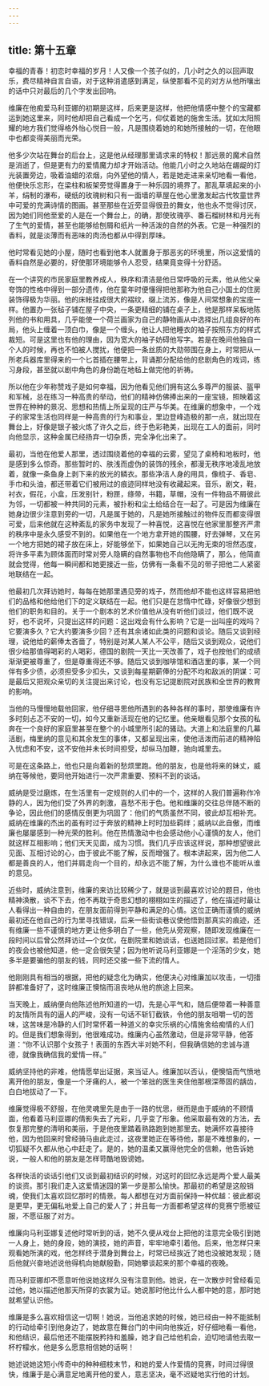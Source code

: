 ```yaml
---
---
---
```

title: 第十五章
---




幸福的青春！初恋时幸福的岁月！人又像一个孩子似的，几小时之久的以回声取乐，费尽精神自言自语，对于这种消遣感到满足，纵使那看不见的对方从他所嚷出的话中只对最后的几个字发出回响。

维廉在他痴爱马利亚娜的初期是这样，后来更是这样，他把他情感中整个的宝藏都运到她这里来，同时他却把自己看成一个乞丐，仰仗着她的施舍生活。犹如太阳照耀的地方我们觉得格外怡心悦目一般，凡是围绕着她的和她所接触的一切，在他眼中也都变得美丽而光荣。

他多少次站在舞台的后台上，这是他从经理那里请求来的特权！那远景的魔术自然是消逝了，但是更有力的爱情魔力却才开始活动。他能几小时之久地站在龌龊的灯光装置旁边，吸着油蜡的浓烟，向外望他的情人，若是她走进来亲切地看一看他，他便快乐忘形，在梁柱和板架旁觉得置身于一种乐园的境界了。那乱草填起来的小羊，绢制的瀑布，硬纸的玫瑰树和只有一面墙的草屋在他心里激发起古代牧童世界中可爱的充满诗情的图画。甚至那些在近旁显得很丑的舞女，他也永不觉得讨厌，因为她们同他至爱的人是在一个舞台上，的确，那使玫瑰亭、番石榴树林和月光有了生气的爱情，甚至也能够给刨屑和纸片一种活泼的自然的外表。它是一种强烈的香料，就是淡薄而有恶味的肉汤也都从中得到厚味。

他时常看见她的小屋，随时也看到他本人就置身于那恶劣的环境里，所以这爱情的香料自然是必要的，好使那环境能够令人忍受，结果竟变得十分舒适。

在一个讲究的市民家庭里教养成人，秩序和清洁是他日常呼吸的元素，他从他父亲夸饰的性格中得到一部分遗传，他在童年时便懂得把他那称为他自己小国土的住房装饰得极为华丽。他的床帐挂成很大的褶纹，缀上流苏，像是人间常想象的宝座一样。他置办一张毡子铺在屋子中央，一条更精细的铺在桌子上，他是那样呆板地陈列他的书和用具，几乎能使一个荷兰画家为自己的静物画从中选择出几组良好的布局，他头上缠着一顶白巾，像是一个缠头，他让人把他睡衣的袖子按照东方的样式裁短。可是这里也有他的理由，因为宽大的袖子妨碍他写字。若是在晚间他独自一个人的时候，再也不怕被人搅扰，他便把一条丝质的大勋带围在身上，时常把从一所老兵器库里得来的一个匕首插在腰带上，背诵那分配给他的悲剧角色的戏词，练习身段，甚至就以剧中角色的身份跪在地毡上做完他的祈祷。

所以他在少年称赞戏子是如何幸福，因为他看见他们拥有这么多尊严的服装、盔甲和军械，总在练习一种高贵的举动，他们的精神仿佛捧出来的一座宝镜，照映着这世界在种种的景况、思想和热情上所呈现的庄严与华美。在维廉的想象中，一个戏子的家常生活也同样是一种高贵的行为和事业，里边登峰造极的那一点，就出现在舞台上，好像是银子被火炼了许久之后，终于色彩艳美，出现在工人的面前，同时向他显示，这种金属已经扬弃一切杂质，完全净化出来了。

最初，当他在他爱人那里，透过围绕着他的幸福的云雾，望见了桌椅和地板时，他是感到多么惊奇。那些暂时的、肤浅而虚伪的装饰的残余，都漫无秩序地凌乱地放着，就像一条鱼身上剥下来的放光的鳞衣。那些净洁人身的用具，像梳子、香皂、手巾和头油，都还带着它们被用过的痕迹同样地没有收藏起来。音乐，剧文，鞋，衬衣，假花，小盒，压发别针，粉匣，绦带，书籍，草帽，没有一件物品不屑彼此为邻，一切都被一种共同的元素，被扑粉和尘土给结合在一起了。可是因为维廉在她身边很少注意到旁的一切，凡是属于她的，凡是她所接触过的物件反而都变得很可爱，后来他就在这种紊乱的家务中发现了一种喜悦，这喜悦在他家里那整齐严肃的秩序中是永久感受不到的。如果他在一个地方拿开她的围腰，好去弹琴，又在另一个地方把她的裙子放在床上，好能够坐下，如果她自己以无拘无束的坦然态度，将许多平素为顾体面而时常对旁人隐瞒的自然事物也不向他隐瞒了，那么，他简直就会觉得，他每一瞬间都和她更接近一些，仿佛有一条看不见的带子把他二人紧密地联结在一起。

他最初几次拜访她时，每每在她那里遇见旁的戏子，然而他却不能也这样容易把他们的品格和他给他们下的定义联结在一起。他们只是在怠惰中忙碌，好像很少想到他们的职务和目的。关于一个剧本的艺术价值他从没有听他们谈过，他们既不说好，也不说坏，只提出这样的问题：这出戏会有什么影响？它是一出叫座的戏吗？它要演多久？它大约要演多少回？还有其余诸如此类的问题和谈论。随后又谈到经理，说他给的薪俸太吝啬了，特别是对某人某人不公平，随后又谈到观众，说他们很少给那值得喝彩的人喝彩，德国的剧院一天比一天改善了，戏子也按他们的成绩渐渐更被尊重了，但是尊重得还不够。随后又谈到咖啡馆和酒店里的事，某一个同伴有多少债，必须担受多少扣头，又谈到每星期薪俸的分配不均和敌派的阴谋：可是最后又把观众亲切的关注提出来讨论，也没有忘记提剧院对民族和全世界的教育的影响。

当他的马慢慢地载他回家，他仔细寻思他所遇到的各种各样的事时，那使维廉有许多时刻忐忑不安的一切，如今又重新活现在他的记忆里。他亲眼看见那个女孩的私奔在一个良好的家庭里甚至在整个的小城里所引起的骚动。大道上和法庭里的几幕活剧，梅里纳的意见和其余发生的事体，又都呈现出来，使他活泼而前进的精神陷入忧虑和不安，这不安他并未长时间担受，却纵马加鞭，驰向城里去。

可是在这条路上，他也只是向着新的愁烦里跑。他的朋友，也是他将来的妹丈，威纳在等候他，要同他开始进行一次严肃重要、预料不到的谈话。

威纳是受过磨炼，在生活里有一定规则的人们中的一个，这样的人我们普遍称作冷静的人，因为他们受了外界的刺激，喜愁不形于色。他和维廉的交往总伴随不断的争论，因此他们的感情反倒更为巩固了：他们的气质虽然不同，彼此却互相补充。威纳在维廉的杰出的虽有时过于奔放的精神上时时加些羁绊；威纳以此自傲，而维廉也屡屡感到一种光荣的胜利。他在热情激动中也会感动他小心谨慎的友人，他们就这样互相影响；他们天天见面，成为习惯。我们几乎应该这样说，那种想望彼此见面、互相讨论的心，由于彼此不能了解，反而增强了。根本讲起来，因为他二人都是善良的人，他们并肩走向一个目的，却永远不能了解，为什么谁也不能听从谁的意见。

近些时，威纳注意到，维廉的来访比较稀少了，就是谈到最喜欢讨论的题目，他也精神涣散，谈不下去，他不再耽于奇思幻想的栩栩如生的描述了，他在描述时最让人看得出一种自由的，在朋友面前得到平静和满足的心情。这位正确而谨慎的威纳最初还在他自己的行为里寻找错误，后来一些街谈巷议使他悟到那真实的痕迹，还有维廉一些不谨慎的地方更让他多明白了一些，他先从旁观察，随即发现维廉在一段时间以后曾公然拜访过—个女优，在剧院里和她谈话，也送她回过家。若是他们的夜会也被他知道，他一定会很失望；因为他听说马利亚娜是一个淫荡的少女，她多半是要骗他的朋友的钱，同时还交接一些下流的情人。

他刚刚具有相当的根据，把他的疑念化为确实，他便决心对维廉加以攻击，一切措辞都准备好了，这时维廉正懊恼而沮丧地从他的旅途上回来。

当天晚上，威纳便向他陈述他所知道的一切，先是心平气和，随后便带着一种善意的友情所具有的逼人的严峻，没有一句话不斩钉截铁，令他的朋友咀嚼一切的苦味，这苦味是冷静的人们时常怀着一种道义的幸灾乐祸的心情施舍给痴情的人们的。但是我们想象得到，他很难成功。维廉内心虽然激动，但是非常平静，他答道：“你不认识那个女孩子！表面的东西大半对她不利，但我确信她的忠诚与道德，就像我确信我的爱情一样。”

威纳坚持他的非难，他情愿举出证据，来当证人。维廉加以否认，便懊恼而气愤地离开他的朋友，像是一个牙痛的人，被一个笨拙的医生夹住他那根深蒂固的龋齿，白白地拔动了一下。

维廉觉得极不舒服，在他灵魂里先是由于一路的忧思，继而是由于威纳的不顾情面，他看着马利亚娜的倩影失去了光彩，几乎变了形象。他采取最有效的方法，去恢复那完整的清明和美丽，于是他夜里踏着熟路跑到她那里去。她满怀欢喜接待他，因为他回来时曾经骑马由此走过，这夜里她正在等待他，那是不难想象的，一切狐疑不久都从他心中赶走了。是的，她的温柔又赢得他完全的信赖，他告诉她说，一般人和他的朋友是怎样苛酷地毁谤她。

各样快活的谈话引他们又谈到最初结识的时候，对这时的回忆永远是两个爱人最美的谈资。那引我们走入这爱情迷园的第一步是那么愉快。那最初的希望是这般销魂，使我们太喜欢回忆那时的情景。每人都想在对方面前保持一种优越：彼此都说是更早，更无偏私地爱上自己的爱人了；并且每一方面都希望这样的竞赛宁愿被征服，不愿征服了对方。

维廉向马利亚娜复述他时常听到的话，她不久便从戏台上把他的注意完全吸引到她一人身上，她的身段，她的演技，她的声音，牢牢地牵引着他。后来，他怎样只来观看她所演的戏，他怎样终于潜身到舞台上，时常已经挨近了她也没被她发现；随后他就兴奋地述说他得机向她献殷勤，同她攀谈起来的那个幸福的夜晚。

而马利亚娜却不愿意听他说她这样久没有注意到他。她说，在一次散步时曾经看见过他，她以描述他那天所穿的衣裳为证。她说那时他比什么人都中她的意，那时她就希望认识他。

维廉是多么喜欢相信这一切啊！她说，当他追求她的时候，她已经由一种不能抵制的行动给牵引到他身边了，她故意在舞台门的中间向他挨近，好仔细地看一看他，和他结识，最后他还不能摆脱矜持和羞臊，她才自己给他机会，迫切地请他去取一杯柠檬水，他是多么愿意相信她的话啊！

她述说她这短小传奇中的种种细枝末节，和她的爱人作爱情的竞赛，时间过得很快，维廉于是心满意足地离开他的爱人，意志坚决，毫不迟疑地实行他的计划。